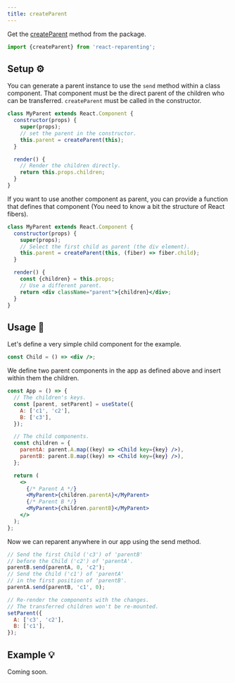 ```yaml
---
title: createParent
---
```


Get the [createParent](./tools#createparent-instance-findfiber--parent-%EF%B8%8F) method from the package.

```jsx
import {createParent} from 'react-reparenting';
```

## Setup ⚙️

You can generate a parent instance to use the `send` method within a class component. That component must be the direct parent of the children who can be transferred. `createParent` must be called in the constructor.

```jsx
class MyParent extends React.Component {
  constructor(props) {
    super(props);
    // set the parent in the constructor.
    this.parent = createParent(this);
  }

  render() {
    // Render the children directly.
    return this.props.children;
  }
}
```

If you want to use another component as parent, you can provide a function that defines that component (You need to know a bit the structure of React fibers).

```jsx
class MyParent extends React.Component {
  constructor(props) {
    super(props);
    // Select the first child as parent (the div element).
    this.parent = createParent(this, (fiber) => fiber.child);
  }

  render() {
    const {children} = this.props;
    // Use a different parent.
    return <div className="parent">{children}</div>;
  }
}
```

## Usage 📖

Let's define a very simple child component for the example.

```jsx
const Child = () => <div />;
```

We define two parent components in the app as defined above and insert within them the children.

```jsx
const App = () => {
  // The children's keys.
  const [parent, setParent] = useState({
    A: ['c1', 'c2'],
    B: ['c3'],
  });

  // The child components.
  const children = {
    parentA: parent.A.map((key) => <Child key={key} />),
    parentB: parent.B.map((key) => <Child key={key} />),
  };

  return (
    <>
      {/* Parent A */}
      <MyParent>{children.parentA}</MyParent>
      {/* Parent B */}
      <MyParent>{children.parentB}</MyParent>
    </>
  );
};
```

Now we can reparent anywhere in our app using the send method.

```jsx
// Send the first Child ('c3') of 'parentB'
// before the Child ('c2') of 'parentA'.
parentB.send(parentA, 0, 'c2');
// Send the Child ('c1') of 'parentA'
// in the first position of 'parentB'.
parentA.send(parentB, 'c1', 0);

// Re-render the components with the changes.
// The transferred children won't be re-mounted.
setParent({
  A: ['c3', 'c2'],
  B: ['c1'],
});
```

## Example 💡

Coming soon.
